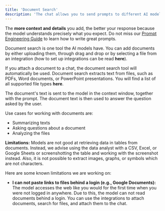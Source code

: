```yaml
---
title: 'Document Search'
description: 'The chat allows you to send prompts to different AI models and receive a response based on your question. You can use various tools to work with documents, search the web, or perform other operations in the chat. These tools are different capabilities the models have. Describe what you want to do, and the model will choose the right tool automatically based on your request.'
---
```


<Tip>The **more context and details** you add, the better your response because the model understands precisely what you expect. Do not miss our [Prompt Engineering Guide](https://docs.langdock.com/ressources/prompt-elements) to learn how to write great prompts.</Tip>

Document search is one tool the AI models have. You can add documents by either uploading them, through drag and drop or by selecting a file from an integration (how to set up integrations can be read **here**).

If you attach a document to a chat, the document search tool will automatically be used. Document search extracts text from files, such as PDFs, Word documents, or PowerPoint presentations. You will find a list of all supported file types **here**.

The document's text is sent to the model in the context window, together with the prompt. The document text is then used to answer the question asked by the user.

Use cases for working with documents are:
- Summarizing texts
- Asking questions about a document
- Analyzing the files

**Limitations:**
Models are not good at retrieving data in tables from documents. Instead, we advise using the data analyst with a CSV, Excel, or Google Sheets or screenshotting the table and working with the screenshot instead. Also, it is not possible to extract images, graphs, or symbols which are not characters.

Here are some known limitations we are working on:
- **I can not paste links to files behind a login (e.g., Google Documents):** <br />
The model accesses the web like you would for the first time when you were not logged in anywhere. Due to this, the model can not read documents behind a login. You can use the integrations to attach documents, search for files, and attach them to the chat.
